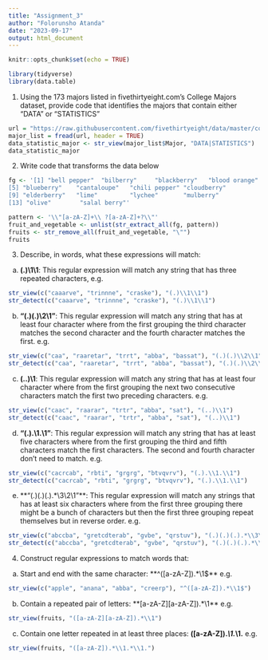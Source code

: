---
title: "Assignment_3"
author: "Folorunsho Atanda"
date: "2023-09-17"
output: html_document
---

```{r setup, include=FALSE}
knitr::opts_chunk$set(echo = TRUE)
```

```{r}
library(tidyverse)
library(data.table)
```

1.  Using the 173 majors listed in fivethirtyeight.com’s College Majors dataset,
provide code that identifies the majors that contain either "DATA" or
"STATISTICS"

```{r}
url = "https://raw.githubusercontent.com/fivethirtyeight/data/master/college-majors/majors-list.csv"
major_list = fread(url, header = TRUE)
data_statistic_major <- str_view(major_list$Major, "DATA|STATISTICS")
data_statistic_major
```

2. Write code that transforms the data below

```{r}
fg <- '[1] "bell pepper"  "bilberry"     "blackberry"   "blood orange"
[5] "blueberry"    "cantaloupe"   "chili pepper" "cloudberry"  
[9] "elderberry"   "lime"         "lychee"       "mulberry"    
[13] "olive"        "salal berry"'

pattern <- '\\"[a-zA-Z]+\\ ?[a-zA-Z]+?\\"'
fruit_and_vegetable <- unlist(str_extract_all(fg, pattern))
fruits <- str_remove_all(fruit_and_vegetable, "\"")
fruits
```

3. Describe, in words, what these expressions will match:
a. **(.)\1\1**: This regular expression will match any string that has three
repeated characters, e.g.

```{r}
str_view(c("caaarve", "trinnne", "craske"), "(.)\\1\\1")
str_detect(c("caaarve", "trinnne", "craske"), "(.)\\1\\1")
```

b. **"(.)(.)\\2\\1"**: This regular expression will match any string that has
at least four character where from the first grouping the third character 
matches the second character and the fourth character matches the first. e.g.

```{r}
str_view(c("caa", "raaretar", "trrt", "abba", "bassat"), "(.)(.)\\2\\1")
str_detect(c("caa", "raaretar", "trrt", "abba", "bassat"), "(.)(.)\\2\\1")
```

c. **(..)\1**: This regular expression will match any string that has at least 
four character where from the first grouping the next two consecutive characters
match the first two preceding characters. e.g.

```{r}
str_view(c("caac", "raarar", "trtr", "abba", "sat"), "(..)\\1")
str_detect(c("caac", "raarar", "trtr", "abba", "sat"), "(..)\\1")
```

d. **"(.).\\1.\\1"**: This regular expression will match any string that has at 
least five characters where from the first grouping the third and fifth 
characters match the first characters. The second and fourth character don't 
need to match. e.g.

```{r}
str_view(c("cacrcab", "rbti", "grgrg", "btvqvrv"), "(.).\\1.\\1")
str_detect(c("cacrcab", "rbti", "grgrg", "btvqvrv"), "(.).\\1.\\1")
```

e. **"(.)(.)(.).*\\3\\2\\1"**: This regular expression will match any strings 
that has at least six characters where from the first three grouping there might
be a bunch of characters but then the first three grouping repeat themselves but
in reverse order. e.g.

```{r}
str_view(c("abccba", "gretcdterab", "gvbe", "qrstuv"), "(.)(.)(.).*\\3\\2\\1")
str_detect(c("abccba", "gretcdterab", "gvbe", "qrstuv"), "(.)(.)(.).*\\3\\2\\1")
```

4. Construct regular expressions to match words that:
a. Start and end with the same character: **^([a-zA-Z]).*\1$** e.g.

```{r}
str_view(c("apple", "anana", "abba", "creerp"), "^([a-zA-Z]).*\\1$")
```

b. Contain a repeated pair of letters: **[a-zA-Z][a-zA-Z]).*\1** e.g.

```{r}
str_view(fruits, "([a-zA-Z][a-zA-Z]).*\\1")
```

c. Contain one letter repeated in at least three places: 
**([a-zA-Z]).*\1.*\1.** e.g.

```{r}
str_view(fruits, "([a-zA-Z]).*\\1.*\\1.")
```

